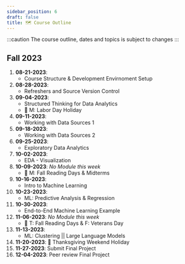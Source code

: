 ```yaml
---
sidebar_position: 6
draft: false
title: 🗺️ Course Outline
---
```


:::caution
The course outline, dates and topics is subject to changes
:::

## Fall 2023
1.  **08-21-2023**: 
    - Course Structure & Development Envirnoment Setup
2.  **08-28-2023**: 
    - Refreshers and Source Version Control
3.  **09-04-2023**: 
    - Structured Thinking for Data Analytics
    - 🎉 M: Labor Day Holiday
4.  **09-11-2023**: 
    - Working with Data Sources 1
5.  **09-18-2023**: 
    - Working with Data Sources 2
6.  **09-25-2023**: 
    - Exploratory Data Analytics
7.  **10-02-2023**: 
    - EDA - Visualization
8.  **10-09-2023**: _No Module this week_
    - 🎉 M: Fall Reading Days & Midterms
9.  **10-16-2023**: 
    - Intro to Machine Learning
10. **10-23-2023**: 
    - ML: Predictive Analysis & Regression
11. **10-30-2023**: 
    - End-to-End Machine Learning Example
12. **11-06-2023**: _No Module this week_
    - 🎉 T: Fall Reading Days & F: Veterans Day
13. **11-13-2023**: 
    - ML: Clustering || Large Language Models
14. **11-20-2023**: 🎉 Thanksgiving Weekend Holiday
15. **11-27-2023**: Submit Final Project
16. **12-04-2023**: Peer review Final Project